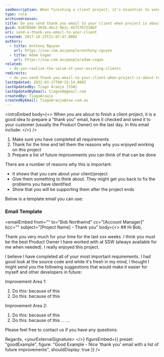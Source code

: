 ```yaml
---
seoDescription: When finishing a client project, it's essential to send a "thank you" email to show appreciation and highlight potential improvements. This gesture demonstrates that you care about your clients and their projects, and it may lead to future collaborations or referrals.
type: rule
archivedreason:
title: Do you send thank you email to your client when project is about to end?
guid: 628760d0-501b-4bc2-9b1c-45f5767530bf
uri: send-a-thank-you-email-to-your-client
created: 2017-10-23T21:07:47.000Z
authors:
  - title: Anthony Nguyen
    url: https://ssw.com.au/people/anthony-nguyen
  - title: Adam Cogan
    url: https://ssw.com.au/people/adam-cogan
related:
  - do-you-realize-the-value-of-your-existing-clients
redirects:
  - do-you-send-thank-you-email-to-your-client-when-project-is-about-to-end
lastUpdated: 2022-03-17T00:25:14.000Z
lastUpdatedBy: Tiago Araújo [SSW]
lastUpdatedByEmail: tiagov8@gmail.com
createdBy: TiagoAraujo
createdByEmail: TiagoAraujo@ssw.com.au
---
```


<introEmbed
  body={<>
When you are about to finish a client project, it is a good idea to prepare a "thank you" email, have it checked and send it to your customer (usually the Product Owner) on the last day. In this email include:
  </>}
/>
1. Make sure you have completed all requirements
2. Thank for the time and tell them the reasons why you enjoyed working on this project
3. Prepare a list of future improvements you can think of that can be done

There are a number of reasons why this is important:

- It shows that you care about your client/project
- Give them something to think about. They might get you back to fix the problems you have identified
- Show that you will be supporting them after the project ends

Below is a template email you can use:

### Email Template

<emailEmbed
  from=""
  to="Bob Northwind"
  cc="\[Account Manager\]"
  bcc=""
  subject="\[Project Name\] - Thank you"
  body={<>
    ## Hi Bob,

Thank you very much for your time for the last xxx weeks. I think you must be the best Product Owner I have worked with at SSW (always available for me when needed). I really enjoyed this project.

I believe I have completed all of your most important requirements. I had good look at the source code and while it's fresh in my mind, I thought I might send you the following suggestions that would make it easier for myself and other developers in future:

Improvement Area 1:

1. Do this: because of this
2. Do this: because of this

Improvement Area 2:

1. Do this: because of this
2. Do this: because of this
   ...
   ...

Please feel free to contact us if you have any questions.

Regards,
&lt;yourExternalSignature&gt;
  </>}
  figureEmbed={{
    preset: "goodExample",
    figure: "Good Example - Nice 'thank you' email with a list of future improvements",
    shouldDisplay: true
  }}
/>
